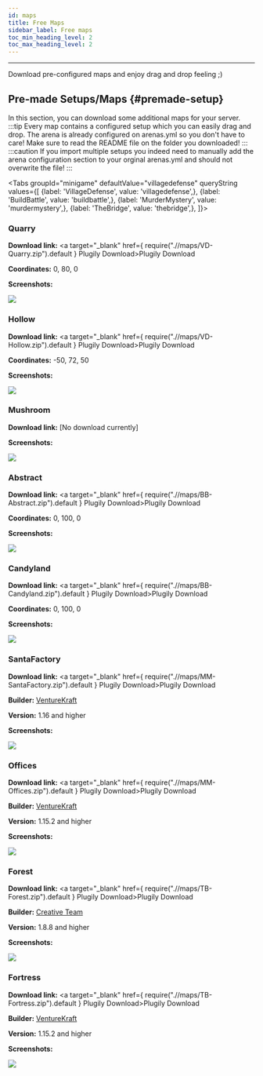 ```yaml
---
id: maps
title: Free Maps
sidebar_label: Free maps
toc_min_heading_level: 2
toc_max_heading_level: 2
---
```

---

Download pre-configured maps and enjoy drag and drop feeling ;)

## Pre-made Setups/Maps {#premade-setup}

In this section, you can download some additional maps for your server.
:::tip
Every map contains a configured setup which you can easily drag and drop. The arena is already configured on arenas.yml so you don't have to care! Make sure to read the README file on the folder you downloaded!
:::
:::caution
If you import multiple setups you indeed need to manually add the arena configuration section to your orginal arenas.yml and should not overwrite the file!
:::


<Tabs groupId="minigame" defaultValue="villagedefense" queryString
      values={[
          {label: 'VillageDefense', value: 'villagedefense',},
          {label: 'BuildBattle', value: 'buildbattle',},
          {label: 'MurderMystery', value: 'murdermystery',},
          {label: 'TheBridge', value: 'thebridge',},
      ]}>
<TabItem value="villagedefense">

### Quarry

**Download link:** <a target="_blank" href={ require(".//maps/VD-Quarry.zip").default } Plugily Download>Plugily Download</a>

**Coordinates:** 0, 80, 0

**Screenshots:**

![](https://i.imgur.com/N8EHEZP.jpg)

### Hollow

**Download link:** <a target="_blank" href={ require(".//maps/VD-Hollow.zip").default } Plugily Download>Plugily Download</a>

**Coordinates:** -50, 72, 50

**Screenshots:**

![](https://i.imgur.com/GMmTz1b.jpg)

### Mushroom

**Download link:** [No download currently]

**Screenshots:**

![](https://cdn.discordapp.com/attachments/607914966951133195/727561055869337694/unknown.png)


</TabItem>
<TabItem value="buildbattle">

### Abstract

**Download link:** <a target="_blank" href={ require(".//maps/BB-Abstract.zip").default } Plugily Download>Plugily Download</a>

**Coordinates:** 0, 100, 0

**Screenshots:**

![](https://i.imgur.com/Ok742W4.jpg)

### Candyland

**Download link:** <a target="_blank" href={ require(".//maps/BB-Candyland.zip").default } Plugily Download>Plugily Download</a>

**Coordinates:** 0, 100, 0

**Screenshots:**

![](https://i.imgur.com/vfWs9j4.jpg)

</TabItem>
<TabItem value="murdermystery">

### SantaFactory

**Download link:** <a target="_blank" href={ require(".//maps/MM-SantaFactory.zip").default } Plugily Download>Plugily Download</a>

**Builder:** [VentureKraft](https://discord.gg/zp9dxgutrR)

**Version:** 1.16 and higher

**Screenshots:**

![](https://cdn.discordapp.com/attachments/607914966951133195/783441775352086558/unknown.png)

### Offices

**Download link:** <a target="_blank" href={ require(".//maps/MM-Offices.zip").default } Plugily Download>Plugily Download</a>

**Builder:** [VentureKraft](https://discord.gg/zp9dxgutrR)

**Version:** 1.15.2 and higher

**Screenshots:**

![](https://cdn.discordapp.com/attachments/607914966951133195/840709774655619092/04_Map_Picture.png)

</TabItem>
<TabItem value="thebridge">

### Forest

**Download link:** <a target="_blank" href={ require(".//maps/TB-Forest.zip").default } Plugily Download>Plugily Download</a>

**Builder:** [Creative Team](https://discord.gg/wTeaXqK)

**Version:** 1.8.8 and higher

**Screenshots:**

![](https://cdn.discordapp.com/attachments/607914966951133195/840710159776219216/03_MapPicture.png)

### Fortress

**Download link:** <a target="_blank" href={ require(".//maps/TB-Fortress.zip").default } Plugily Download>Plugily Download</a>

**Builder:** [VentureKraft](https://discord.gg/zp9dxgutrR)

**Version:** 1.15.2 and higher

**Screenshots:**

![](https://cdn.discordapp.com/attachments/607914966951133195/840710933570387988/04_Map_Picture.png)

</TabItem>
</Tabs>